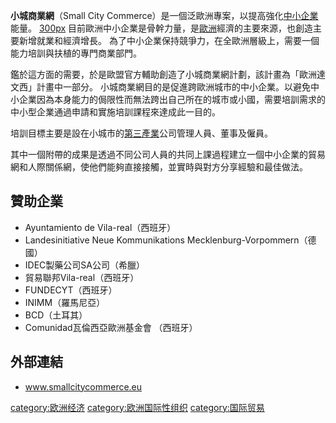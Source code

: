 '''小城商業網'''（Small City Commerce）是一個泛歐洲專案，以提高強化[[中小企業|中小企業]]能量。
[[file:SMALL_CITY_COMMERCE.jpg|300px]]
目前歐洲中小企業是骨幹力量，是[[歐洲|歐洲]]經濟的主要來源，也創造主要新增就業和經濟增長。 為了中小企業保持競爭力，在全歐洲層級上，需要一個能力培訓與扶植的專門商業部門。

鑑於這方面的需要，於是歐盟官方輔助創造了小城商業網計劃，該計畫為「歐洲達文西」計畫中一部分。 小城商業網目的是促進跨歐洲城市的中小企業。以避免中小企業因為本身能力的侷限性而無法跨出自己所在的城市或小國，需要培訓需求的中小型企業通過申請和實施培訓課程來達成此一目的。

培訓目標主要是設在小城市的[[第三產業|第三產業]]公司管理人員、董事及僱員。

其中一個附帶的成果是透過不同公司人員的共同上課過程建立一個中小企業的貿易網和人際關係網，使他們能夠直接接觸，並實時與對方分享經驗和最佳做法。


==贊助企業==
*Ayuntamiento de Vila-real（西班牙）
*Landesinitiative Neue Kommunikations Mecklenburg-Vorpommern（德國）
*IDEC製藥公司SA公司（希臘）
*貿易聯邦Vila-real（西班牙）
*FUNDECYT（西班牙）
*INIMM（羅馬尼亞）
*BCD（土耳其）
*Comunidad瓦倫西亞歐洲基金會 （西班牙）

==外部連結==
*[https://web.archive.org/web/20181102070943/http://smallcitycommerce.eu/ www.smallcitycommerce.eu]


[[category:欧洲经济|category:欧洲经济]]
[[category:欧洲国际性组织|category:欧洲国际性组织]]
[[category:国际贸易|category:国际贸易]]